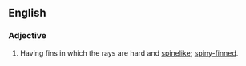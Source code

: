 ==English==

===Adjective===
{{head|en|adjective}}

# {{context|zoology}} Having fins in which the rays are hard and [[spinelike]]; [[spiny-finned]].